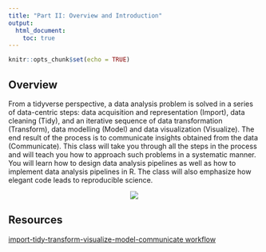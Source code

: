 ```yaml
---
title: "Part II: Overview and Introduction"
output: 
  html_document:
    toc: true
---
```


```r
knitr::opts_chunk$set(echo = TRUE)
```

## Overview
From a tidyverse perspective, a data analysis problem is solved in a series of data-centric steps: data acquisition and representation (Import), data cleaning (Tidy), and an iterative sequence of data transformation (Transform), data modelling (Model) and data visualization (Visualize). The end result of the process is to communicate insights obtained from the data (Communicate). This class will take you through all the steps in the process and will teach you how to approach such problems in a systematic manner. You will learn how to design data analysis pipelines as well as how to implement data analysis pipelines in R. The class will also emphasize how elegant code leads to reproducible science.

<center><img src="http://r4ds.had.co.nz/diagrams/data-science.png"></center>

## Resources
[import-tidy-transform-visualize-model-communicate workflow](http://r4ds.had.co.nz/introduction.html)
